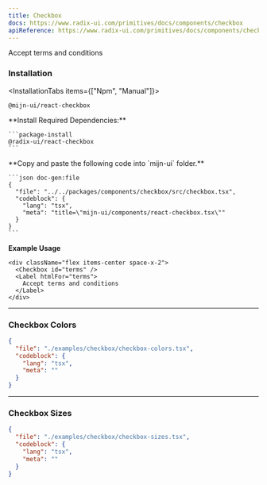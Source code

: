 ```yaml
---
title: Checkbox
docs: https://www.radix-ui.com/primitives/docs/components/checkbox
apiReference: https://www.radix-ui.com/primitives/docs/components/checkbox#api-reference
---
```



<ComponentPreview>
  <div className="flex items-center space-x-2">
    <Checkbox id="terms" />
    <Label htmlFor="terms">Accept terms and conditions</Label>
  </div>
</ComponentPreview>

### Installation

<InstallationTabs items={["Npm", "Manual"]}>
  <InstallationTabsContent value="Npm">
  ```package-install
  @mijn-ui/react-checkbox
  ```
  </InstallationTabsContent>
  <InstallationTabsContent value="Manual">
  <Steps>
  <Step>
    **Install Required Dependencies:**
  
    ```package-install
    @radix-ui/react-checkbox
    ```
  </Step>

  <Step>
    **Copy and paste the following code into  `mijn-ui` folder.**

    ```json doc-gen:file
    {
      "file": "../../packages/components/checkbox/src/checkbox.tsx",
      "codeblock": {
        "lang": "tsx",
        "meta": "title=\"mijn-ui/components/react-checkbox.tsx\""
      }
    }
    ```
  </Step>
</Steps>
</InstallationTabsContent>
</InstallationTabs>

**Example Usage**

```tsx
<div className="flex items-center space-x-2">
  <Checkbox id="terms" />
  <Label htmlFor="terms">
    Accept terms and conditions
  </Label>
</div>
```

---

### Checkbox Colors

<ComponentPreview>
  <CheckboxColors />
</ComponentPreview>

```json doc-gen:file
{
  "file": "./examples/checkbox/checkbox-colors.tsx",
  "codeblock": {
    "lang": "tsx",
    "meta": ""
  }
}
```

---

### Checkbox Sizes

<ComponentPreview>
  <CheckboxSizes />
</ComponentPreview>

```json doc-gen:file
{
  "file": "./examples/checkbox/checkbox-sizes.tsx",
  "codeblock": {
    "lang": "tsx",
    "meta": ""
  }
}
```

